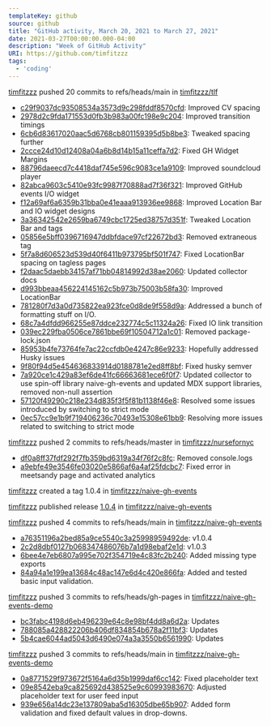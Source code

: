 ---
templateKey: github
source: github
title: "GitHub activity, March 20, 2021 to March 27, 2021"
date: 2021-03-27T00:00:00.000-04:00
description: "Week of GitHub Activity"
URI: https://github.com/timfitzzz
tags: 
  - 'coding'
---

[timfitzzz](https://github.com/timfitzzz) pushed 20 commits to refs/heads/main in [timfitzzz/tlf](https://github.com/timfitzzz/tlf)  
* [c29f9037dc93508534a3573d9c298fddf8570cfd](https://github.com/timfitzzz/tlf/commits/c29f9037dc93508534a3573d9c298fddf8570cfd): Improved CV spacing  
* [2978d2c9fda171553d0fb3b983a00fc198e9c204](https://github.com/timfitzzz/tlf/commits/2978d2c9fda171553d0fb3b983a00fc198e9c204): Improved transition timings  
* [6cb6d83617020aac5d6768cb801159395d5b8be3](https://github.com/timfitzzz/tlf/commits/6cb6d83617020aac5d6768cb801159395d5b8be3): Tweaked spacing further  
* [2ccce24d10d12408a04a6b8d14b15a11ceffa7d2](https://github.com/timfitzzz/tlf/commits/2ccce24d10d12408a04a6b8d14b15a11ceffa7d2): Fixed GH Widget Margins  
* [88796daeecd7c4418daf745e596c9083ce1a9109](https://github.com/timfitzzz/tlf/commits/88796daeecd7c4418daf745e596c9083ce1a9109): Improved soundcloud player  
* [82abca9603c5410e93fc9987f70888ad7f36f321](https://github.com/timfitzzz/tlf/commits/82abca9603c5410e93fc9987f70888ad7f36f321): Improved GitHub events I/O widget  
* [f12a69af6a6359b31bba0e41eaaa913936ee9868](https://github.com/timfitzzz/tlf/commits/f12a69af6a6359b31bba0e41eaaa913936ee9868): Improved Location Bar and IO widget designs  
* [3a36342542e2659ba6749cbc1725ed38757d351f](https://github.com/timfitzzz/tlf/commits/3a36342542e2659ba6749cbc1725ed38757d351f): Tweaked Location Bar and tags  
* [05856e5bff0396716947ddbfdace97cf22672bd3](https://github.com/timfitzzz/tlf/commits/05856e5bff0396716947ddbfdace97cf22672bd3): Removed extraneous tag  
* [5f7a8d606523d539d40f6411b973795bf501f747](https://github.com/timfitzzz/tlf/commits/5f7a8d606523d539d40f6411b973795bf501f747): Fixed LocationBar spacing on tagless pages  
* [f2daac5daebb34157af71bb04814992d38ae2060](https://github.com/timfitzzz/tlf/commits/f2daac5daebb34157af71bb04814992d38ae2060): Updated collector docs  
* [d993bbeaa456224145162c5b973b75003b58fa30](https://github.com/timfitzzz/tlf/commits/d993bbeaa456224145162c5b973b75003b58fa30): Improved LocationBar  
* [781280f7d3a0d735822ea923fce0d8de9f558d9a](https://github.com/timfitzzz/tlf/commits/781280f7d3a0d735822ea923fce0d8de9f558d9a): Addressed a bunch of formatting stuff on I/O.  
* [68c7a4dfdd966255e87ddce232774c5c11324a26](https://github.com/timfitzzz/tlf/commits/68c7a4dfdd966255e87ddce232774c5c11324a26): Fixed IO link transition  
* [039ec229fba0506ce7861bbe69f10504712a1c01](https://github.com/timfitzzz/tlf/commits/039ec229fba0506ce7861bbe69f10504712a1c01): Removed package-lock.json  
* [85953b4fe73764fe7ac22ccfdb0e4247c86e9233](https://github.com/timfitzzz/tlf/commits/85953b4fe73764fe7ac22ccfdb0e4247c86e9233): Hopefully addressed Husky issues  
* [9f80f94d5e454636833914d0188781e2ed8ff8bf](https://github.com/timfitzzz/tlf/commits/9f80f94d5e454636833914d0188781e2ed8ff8bf): Fixed husky semver  
* [7a920ce1c429a83ef6de41fc66663681ece6f0f7](https://github.com/timfitzzz/tlf/commits/7a920ce1c429a83ef6de41fc66663681ece6f0f7): Updated collector to use spin-off library naive-gh-events and updated MDX support libraries, removed non-null assertion  
* [57120f49290c218e234d835f3f5f81b1138f46e8](https://github.com/timfitzzz/tlf/commits/57120f49290c218e234d835f3f5f81b1138f46e8): Resolved some issues introduced by switching to strict mode  
* [0ec57cc9e1b9f719406236c70493e15308e61bb9](https://github.com/timfitzzz/tlf/commits/0ec57cc9e1b9f719406236c70493e15308e61bb9): Resolving more issues related to switching to strict mode  

[timfitzzz](https://github.com/timfitzzz) pushed 2 commits to refs/heads/master in [timfitzzz/nursefornyc](https://github.com/timfitzzz/nursefornyc)  
* [df0a8ff37fdf292f7fb359bd6319a34f76f2c8fc](https://github.com/timfitzzz/nursefornyc/commits/df0a8ff37fdf292f7fb359bd6319a34f76f2c8fc): Removed console.logs  
* [a9ebfe49e3546fe03020e5866af6a4af25fdcbc7](https://github.com/timfitzzz/nursefornyc/commits/a9ebfe49e3546fe03020e5866af6a4af25fdcbc7): Fixed error in meetsandy page and activated analytics  

[timfitzzz](https://github.com/timfitzzz) created a tag 1.0.4 in [timfitzzz/naive-gh-events](https://github.com/timfitzzz/naive-gh-events)  

[timfitzzz](https://github.com/timfitzzz) published release [1.0.4](https://github.com/timfitzzz/naive-gh-events/releases/tag/1.0.4) in [timfitzzz/naive-gh-events](https://github.com/timfitzzz/naive-gh-events)  

[timfitzzz](https://github.com/timfitzzz) pushed 4 commits to refs/heads/main in [timfitzzz/naive-gh-events](https://github.com/timfitzzz/naive-gh-events)  
* [a76351196a2bed85a9ce5540c3a25998959492de](https://github.com/timfitzzz/naive-gh-events/commits/a76351196a2bed85a9ce5540c3a25998959492de): v1.0.4  
* [2c2d8dbf0127b068347486076b7a1d98ebaf2e1d](https://github.com/timfitzzz/naive-gh-events/commits/2c2d8dbf0127b068347486076b7a1d98ebaf2e1d): v1.0.3  
* [6bee4e7eb6807a995e702f354719e4c83fc2b240](https://github.com/timfitzzz/naive-gh-events/commits/6bee4e7eb6807a995e702f354719e4c83fc2b240): Added missing type exports  
* [84a94a1e199ea13684c48ac147e6d4c420e866fa](https://github.com/timfitzzz/naive-gh-events/commits/84a94a1e199ea13684c48ac147e6d4c420e866fa): Added and tested basic input validation.  

[timfitzzz](https://github.com/timfitzzz) pushed 3 commits to refs/heads/gh-pages in [timfitzzz/naive-gh-events-demo](https://github.com/timfitzzz/naive-gh-events-demo)  
* [bc3fabc4198d6eb496239e64c8e98bf4dd8a6d2a](https://github.com/timfitzzz/naive-gh-events-demo/commits/bc3fabc4198d6eb496239e64c8e98bf4dd8a6d2a): Updates  
* [788085a428822206b406df834854b678a2f11bf3](https://github.com/timfitzzz/naive-gh-events-demo/commits/788085a428822206b406df834854b678a2f11bf3): Updates  
* [5b4cae6044ad5043d6490e074a3a3550b6561990](https://github.com/timfitzzz/naive-gh-events-demo/commits/5b4cae6044ad5043d6490e074a3a3550b6561990): Updates  

[timfitzzz](https://github.com/timfitzzz) pushed 3 commits to refs/heads/main in [timfitzzz/naive-gh-events-demo](https://github.com/timfitzzz/naive-gh-events-demo)  
* [0a8771529f973672f5164a6d35b1999daf6cc142](https://github.com/timfitzzz/naive-gh-events-demo/commits/0a8771529f973672f5164a6d35b1999daf6cc142): Fixed placeholder text  
* [09e8542eba9ca825692d438525e9c60993983670](https://github.com/timfitzzz/naive-gh-events-demo/commits/09e8542eba9ca825692d438525e9c60993983670): Adjusted placeholder text for user feed input  
* [939e656a14dc23e137809aba5d16305dbe65b907](https://github.com/timfitzzz/naive-gh-events-demo/commits/939e656a14dc23e137809aba5d16305dbe65b907): Added form validation and fixed default values in drop-downs.  

